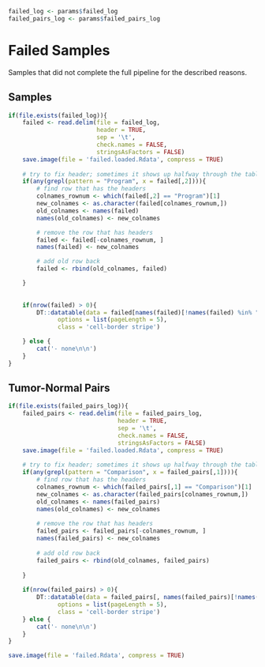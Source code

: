 ```r
failed_log <- params$failed_log
failed_pairs_log <- params$failed_pairs_log
```

# Failed Samples

Samples that did not complete the full pipeline for the described reasons.

## Samples

```r
if(file.exists(failed_log)){
    failed <- read.delim(file = failed_log, 
                         header = TRUE, 
                         sep = '\t', 
                         check.names = FALSE, 
                         stringsAsFactors = FALSE)
    save.image(file = 'failed.loaded.Rdata', compress = TRUE)
    
    # try to fix header; sometimes it shows up halfway through the table
    if(any(grepl(pattern = "Program", x = failed[,2]))){
        # find row that has the headers
        colnames_rownum <- which(failed[,2] == "Program")[1]
        new_colnames <- as.character(failed[colnames_rownum,])
        old_colnames <- names(failed)
        names(old_colnames) <- new_colnames

        # remove the row that has headers
        failed <- failed[-colnames_rownum, ]
        names(failed) <- new_colnames

        # add old row back
        failed <- rbind(old_colnames, failed)

    }
    
    
    if(nrow(failed) > 0){
        DT::datatable(data = failed[names(failed)[!names(failed) %in% "Files"]],
              options = list(pageLength = 5),
              class = 'cell-border stripe')

    } else {
        cat('- none\n\n')
    }
}
```

## Tumor-Normal Pairs

```r
if(file.exists(failed_pairs_log)){
    failed_pairs <- read.delim(file = failed_pairs_log, 
                               header = TRUE, 
                               sep = '\t', 
                               check.names = FALSE, 
                               stringsAsFactors = FALSE)
    save.image(file = 'failed.loaded.Rdata', compress = TRUE)
    
    # try to fix header; sometimes it shows up halfway through the table
    if(any(grepl(pattern = "Comparison", x = failed_pairs[,1]))){
        # find row that has the headers
        colnames_rownum <- which(failed_pairs[,1] == "Comparison")[1]
        new_colnames <- as.character(failed_pairs[colnames_rownum,])
        old_colnames <- names(failed_pairs)
        names(old_colnames) <- new_colnames
        
        # remove the row that has headers
        failed_pairs <- failed_pairs[-colnames_rownum, ]
        names(failed_pairs) <- new_colnames
        
        # add old row back 
        failed_pairs <- rbind(old_colnames, failed_pairs)
        
    }
    
    if(nrow(failed_pairs) > 0){
        DT::datatable(data = failed_pairs[, names(failed_pairs)[!names(failed_pairs) %in% c("Files", "")]],
              options = list(pageLength = 5),
              class = 'cell-border stripe')
    } else {
        cat('- none\n\n')
    }
}
```

```r
save.image(file = 'failed.Rdata', compress = TRUE)
```
